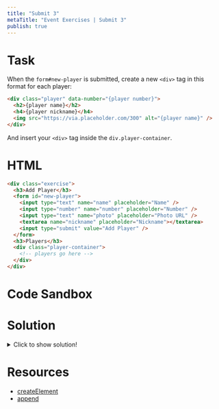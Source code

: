 ```yaml
---
title: "Submit 3"
metaTitle: "Event Exercises | Submit 3"
publish: true
---
```


# Task

When the `form#new-player` is submitted, create a new `<div>` tag in this format for each player:

```html
<div class="player" data-number="{player number}">
  <h2>{player name}</h2>
  <h4>{player nickname}</h4>
  <img src="https://via.placeholder.com/300" alt="{player name}" />
</div>
```

And insert your `<div>` tag inside the `div.player-container`.

# HTML

```html
<div class="exercise">
  <h3>Add Player</h3>
  <form id="new-player">
    <input type="text" name="name" placeholder="Name" />
    <input type="number" name="number" placeholder="Number" />
    <input type="text" name="photo" placeholder="Photo URL" />
    <textarea name="nickname" placeholder="Nickname"></textarea>
    <input type="submit" value="Add Player" />
  </form>
  <h3>Players</h3>
  <div class="player-container">
    <!-- players go here -->
  </div>
</div>
```

# Code Sandbox
<Sandbox src="/events-06" />

# Solution

<details>
  <summary>Click to show solution!</summary>

```javascript
const playerContainer = document.querySelector(".player-container")
const playerForm = document.querySelector("#new-player")

playerForm.addEventListener("submit", function(event) {
  event.preventDefault()

  const playerObj = {
    name: event.target.name.value,
    number: event.target.number.value,
    photo: event.target.photo.value,
    nickname: event.target.nickname.value
  }

  renderPlayer(playerObj)
})

function renderPlayer(player) {
  const playerDiv = document.createElement("div")
  playerDiv.className = "player"
  playerDiv.dataset.number = player.number
  playerDiv.innerHTML = `
  <h2>${player.name}</h2>
  <h4>${player.nickname}</h4>
  <img src="${player.photo}" alt="${player.name}" />
  `
  playerContainer.append(playerDiv)
}
```

</details>

# Resources

- [createElement](https://developer.mozilla.org/en-US/docs/Web/API/Document/createElement)
- [append](https://developer.mozilla.org/en-US/docs/Web/API/ParentNode/append)
